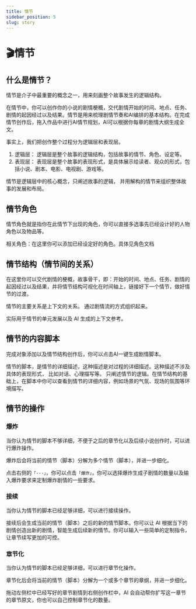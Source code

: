 ```yaml
---
title: 情节
sidebar_position: 5
slug: story
---
```



# 🎬情节

## 什么是情节？

情节是介子中最重要的概念之一，用来刻画整个故事发生的逻辑结构。

在情节中，你可以创作你的小说的剧情梗概，交代剧情开始的时间、地点、任务、剧情的起因经过以及结果。情节是用来梳理剧情节奏和AI编排的基本结构。在完成情节创作后，拖入作品中进行AI情节规划，AI可以根据你每章的剧情大纲生成全文。

<Admonition type="info" title="情节">
事实上，我们把创作整个过程分为逻辑层和表现层。

1. 逻辑层： 逻辑层是整个故事的逻辑结构，包括故事的情节、角色、设定等。
2. 表现层： 表现层是整个故事的表现形式，是具体展示给读者、观众的形式，包括小说、剧本、电影、电视剧、游戏等。

情节是逻辑层中的核心概念，只阐述故事的逻辑， 并用解构的情节来组织整体故事的发展和布局。

</Admonition>

## 情节角色

情节角色就是指你在此情节下出现的角色，你可以直接多选事先已经设计好的人物角色以及物品等。


<Admonition type="info" title="情节中的角色">
  相关角色：在这里你可以添加已经设定好的角色。具体见角色文档
</Admonition>

## 情节结构（情节间的关系）

在这里你可以交代剧情的梗概，故事骨干，即：开始的时间、地点、任务、剧情的起因经过以及结果，并将情节结构可视化在时间轴上，链接好下一个情节，做好情节的过渡。

情节的主要关系是上下文的关系。 通过剧情流的方式组织起来。

实际用于情节的单元发展以及 AI 生成的上下文参考。

## 情节的内容脚本

完成对象添加以及情节结构创作后，你可以点击AI一键生成剧情脚本。

情节的脚本，是情节的详细描述，这种描述是对过程的详细描述。这种描述不涉及具体的表现形式， 比如对话、心理描写等。 只阐述情节的逻辑。在情节结构的基础上，在脚本中你可以查看到情节的详细内容，例如场景的气氛、现场的氛围等环境描写。


## 情节的操作

### 爆炸

当你认为情节的脚本不够详细，不便于之后的章节化以及后续小说创作时，可以进行爆炸操作。

爆炸后会将当前的情节（脚本）分解为多个情节（脚本），并进一步细化。

点击右侧的`「···」`，你可以点击`「爆炸」`，你可以选择爆炸生成子剧情的数量以及输入爆炸要求来定制爆炸剧情的一些要求。

### 接续

当你认为情节的脚本已经足够详细，可以进行接续操作。

接续后会生成当前的情节（脚本）之后的新的情节脚本。你可以让 AI 根据当下的剧情创造出新的剧情，智能生成后续新的情节。你可以输入一些简单的定制指令，让章节续写更加的可控。

### 章节化

当你认为情节的脚本已经足够详细，可以进行章节化操作。

章节化后会将当前的情节（脚本）分解为一个或多个章节的章纲，并进一步细化。

拖动左侧栏中已经写好的章节剧情到右侧创作栏中，AI 会自动帮你扩写这一章节的章节原文，你也可以自己控制章节化的数量。
